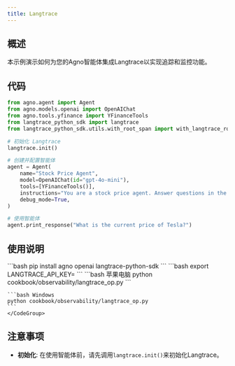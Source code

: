 ```yaml
---
title: Langtrace
---
```

## 概述

本示例演示如何为您的Agno智能体集成Langtrace以实现追踪和监控功能。

## 代码

```python
from agno.agent import Agent
from agno.models.openai import OpenAIChat
from agno.tools.yfinance import YFinanceTools
from langtrace_python_sdk import langtrace
from langtrace_python_sdk.utils.with_root_span import with_langtrace_root_span

# 初始化 Langtrace
langtrace.init()

# 创建并配置智能体
agent = Agent(
    name="Stock Price Agent",
    model=OpenAIChat(id="gpt-4o-mini"),
    tools=[YFinanceTools()],
    instructions="You are a stock price agent. Answer questions in the style of a stock analyst.",
    debug_mode=True,
)

# 使用智能体
agent.print_response("What is the current price of Tesla?")
```

## 使用说明

<Steps>
  <Step title="安装依赖">
    ```bash
    pip install agno openai langtrace-python-sdk
    ```
  </Step>

  <Step title="设置环境变量">
    ```bash
    export LANGTRACE_API_KEY=<your-key>
    ```
  </Step>

  <Step title="运行智能体">
    <CodeGroup>
    ```bash 苹果电脑
    python cookbook/observability/langtrace_op.py
    ```

    ```bash Windows
    python cookbook/observability/langtrace_op.py
    ```
    </CodeGroup>
  </Step>
</Steps>

## 注意事项

- **初始化**: 在使用智能体前，请先调用`langtrace.init()`来初始化Langtrace。